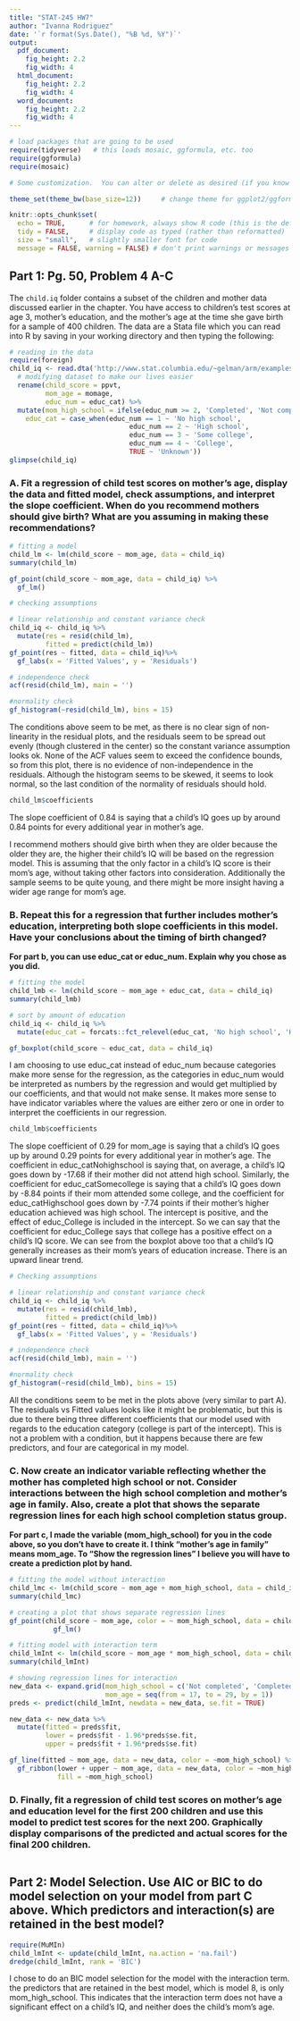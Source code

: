 ```yaml
---
title: "STAT-245 HW7"
author: "Ivanna Rodriguez"
date: '`r format(Sys.Date(), "%B %d, %Y")`'
output: 
  pdf_document:
    fig_height: 2.2
    fig_width: 4
  html_document:
    fig_height: 2.2
    fig_width: 4
  word_document:
    fig_height: 2.2
    fig_width: 4
---
```


```r
# load packages that are going to be used
require(tidyverse)   # this loads mosaic, ggformula, etc. too
require(ggformula)
require(mosaic)

# Some customization.  You can alter or delete as desired (if you know what you are doing).

theme_set(theme_bw(base_size=12))     # change theme for ggplot2/ggformula

knitr::opts_chunk$set(
  echo = TRUE,      # for homework, always show R code (this is the default)
  tidy = FALSE,     # display code as typed (rather than reformatted)
  size = "small",   # slightly smaller font for code
  message = FALSE, warning = FALSE) # don't print warnings or messages in compiled document. So you MUST check them in RStudio!
```

## Part 1: Pg. 50, Problem 4 A-C

The ```child.iq``` folder contains a subset of the children and mother data discussed earlier in the chapter. You have access to children’s test scores at age 3, mother’s education, and the mother’s age at the time she gave birth for a sample of 400 children. The data are a Stata file which you can read into R by saving in your working directory and then typing the following:

```r
# reading in the data
require(foreign)
child_iq <- read.dta('http://www.stat.columbia.edu/~gelman/arm/examples/child.iq/child.iq.dta') %>%
  # modifying dataset to make our lives easier
  rename(child_score = ppvt,
         mom_age = momage,
         educ_num = educ_cat) %>%
  mutate(mom_high_school = ifelse(educ_num >= 2, 'Completed', 'Not completed'),
    educ_cat = case_when(educ_num == 1 ~ 'No high school',
                              educ_num == 2 ~ 'High school',
                              educ_num == 3 ~ 'Some college',
                              educ_num == 4 ~ 'College',
                              TRUE ~ 'Unknown'))
glimpse(child_iq)
```

### A. Fit a regression of child test scores on mother’s age, display the data and fitted model, check assumptions, and interpret the slope coefficient. When do you recommend mothers should give birth? What are you assuming in making these recommendations?

```r
# fitting a model
child_lm <- lm(child_score ~ mom_age, data = child_iq)
summary(child_lm)

gf_point(child_score ~ mom_age, data = child_iq) %>%
  gf_lm()
```

```r
# checking assumptions

# linear relationship and constant variance check
child_iq <- child_iq %>%
  mutate(res = resid(child_lm),
         fitted = predict(child_lm))
gf_point(res ~ fitted, data = child_iq)%>%
  gf_labs(x = 'Fitted Values', y = 'Residuals')

# independence check
acf(resid(child_lm), main = '')

#normality check
gf_histogram(~resid(child_lm), bins = 15)

```

The conditions above seem to be met, as there is no clear sign of non-linearity in the residual plots, and the residuals seem to be spread out evenly (though clustered in the center) so the constant variance assumption looks ok. None of the ACF values seem to exceed the confidence bounds, so from this plot, there is no evidence of non-independence in the residuals. Although the histogram seems to be skewed, it seems to look normal, so the last condition of the normality of residuals should hold.

```r
child_lm$coefficients
```

The slope coefficient of 0.84 is saying that a child's IQ goes up by around 0.84 points for every additional year in mother's age. 

I recommend mothers should give birth when they are older because the older they are, the higher their child's IQ will be based on the regression model. This is assuming that the only factor in a child's IQ score is their mom's age, without taking other factors into consideration. Additionally the sample seems to be quite young, and there might be more insight having a wider age range for mom's age.

### B. Repeat this for a regression that further includes mother’s education, interpreting both slope coefficients in this model. Have your conclusions about the timing of birth changed?

**For part b, you can use educ_cat or educ_num. Explain why you chose as you did.**

```r
# fitting the model
child_lmb <- lm(child_score ~ mom_age + educ_cat, data = child_iq)
summary(child_lmb)

# sort by amount of education
child_iq <- child_iq %>%
  mutate(educ_cat = forcats::fct_relevel(educ_cat, 'No high school', 'High school', 'Some college', 'College'))

gf_boxplot(child_score ~ educ_cat, data = child_iq)

```

I am choosing to use educ_cat instead of educ_num because categories make more sense for the regression, as the categories in educ_num would be interpreted as numbers by the regression and would get multiplied by our coefficients, and that would not make sense. It makes more sense to have indicator variables where the values are either zero or one in order to interpret the coefficients in our regression.

```r
child_lmb$coefficients
```

The slope coefficient of 0.29 for mom_age is saying that a child's IQ goes up by around 0.29 points for every additional year in mother's age. The coefficient in educ_catNohighschool is saying that, on average, a child's IQ goes down by -17.68 if their mother did not attend high school. Similarly, the coefficient for educ_catSomecollege is saying that a child's IQ goes down by -8.84 points if their mom attended some college, and the coefficient for educ_catHighschool goes down by -7.74 points if their mother's higher education achieved was high school. The intercept is positive, and the effect of educ_College is included in the intercept. So we can say that the coefficient for educ_College says that college has a positive effect on a child's IQ score. We can see from the boxplot above too that a child's IQ generally increases as their mom's years of education increase. There is an upward linear trend.

```r
# Checking assumptions

# linear relationship and constant variance check
child_iq <- child_iq %>%
  mutate(res = resid(child_lmb),
         fitted = predict(child_lmb))
gf_point(res ~ fitted, data = child_iq)%>%
  gf_labs(x = 'Fitted Values', y = 'Residuals')

# independence check
acf(resid(child_lmb), main = '')

#normality check
gf_histogram(~resid(child_lmb), bins = 15)

```

All the conditions seem to be met in the plots above (very similar to part A). The residuals vs Fitted values looks like it might be problematic, but this is due to there being three different coefficients that our model used with regards to the education category (college is part of the intercept). This is not a problem with a condition, but it happens because there are few predictors, and four are categorical in my model.


### C. Now create an indicator variable reflecting whether the mother has completed high school or not. Consider interactions between the high school completion and mother’s age in family. Also, create a plot that shows the separate regression lines for each high school completion status group.

**For part c, I made the variable (mom_high_school) for you in the code above, so you don’t have to create it. I think “mother’s age in family” means mom_age. To “Show the regression lines” I believe you will have to create a prediction plot by hand.**

```r
# fitting the model without interaction
child_lmc <- lm(child_score ~ mom_age + mom_high_school, data = child_iq)
summary(child_lmc)

# creating a plot that shows separate regression lines
gf_point(child_score ~ mom_age, color = ~ mom_high_school, data = child_iq)%>%
           gf_lm()
```

```r
# fitting model with interaction term
child_lmInt <- lm(child_score ~ mom_age * mom_high_school, data = child_iq)
summary(child_lmInt)
```

```r
# showing regression lines for interaction
new_data <- expand.grid(mom_high_school = c('Not completed', 'Completed'),
                        mom_age = seq(from = 17, to = 29, by = 1))
preds <- predict(child_lmInt, newdata = new_data, se.fit = TRUE)

new_data <- new_data %>%
  mutate(fitted = preds$fit,
         lower = preds$fit - 1.96*preds$se.fit,
         upper = preds$fit + 1.96*preds$se.fit)

gf_line(fitted ~ mom_age, data = new_data, color = ~mom_high_school) %>%
  gf_ribbon(lower + upper ~ mom_age, data = new_data, color = ~mom_high_school,
            fill = ~mom_high_school)
```


### D. Finally, fit a regression of child test scores on mother’s age and education level for the first 200 children and use this model to predict test scores for the next 200. Graphically display comparisons of the predicted and actual scores for the final 200 children.
```r

```


## Part 2: Model Selection. Use AIC or BIC to do model selection on your model from part C above. Which predictors and interaction(s) are retained in the best model?
```r
require(MuMIn)
child_lmInt <- update(child_lmInt, na.action = 'na.fail')
dredge(child_lmInt, rank = 'BIC')
```

I chose to do an BIC model selection for the model with the interaction term. the predictors that are retained in the best model, which is model 8, is only mom_high_school. This indicates that the interaction term does not have a significant effect on a child's IQ, and neither does the child's mom's age.


